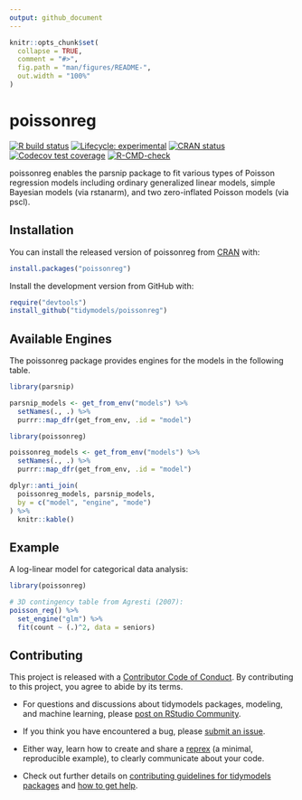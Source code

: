 ```yaml
---
output: github_document
---
```


<!-- README.md is generated from README.Rmd. Please edit that file -->

```r
knitr::opts_chunk$set(
  collapse = TRUE,
  comment = "#>",
  fig.path = "man/figures/README-",
  out.width = "100%"
)
```

# poissonreg

<!-- badges: start -->
[![R build status](https://github.com/tidymodels/poissonreg/workflows/R-CMD-check/badge.svg)](https://github.com/tidymodels/poissonreg/actions)
[![Lifecycle: experimental](https://img.shields.io/badge/lifecycle-experimental-orange.svg)](https://lifecycle.r-lib.org/articles/stages.html)
[![CRAN status](https://www.r-pkg.org/badges/version/poissonreg)](https://CRAN.R-project.org/package=poissonreg)
[![Codecov test coverage](https://codecov.io/gh/tidymodels/poissonreg/branch/main/graph/badge.svg)](https://app.codecov.io/gh/tidymodels/poissonreg?branch=main)
[![R-CMD-check](https://github.com/tidymodels/poissonreg/workflows/R-CMD-check/badge.svg)](https://github.com/tidymodels/poissonreg/actions)
<!-- badges: end -->

poissonreg enables the parsnip package to fit various types of Poisson regression models including ordinary generalized linear models, simple Bayesian models (via rstanarm), and two zero-inflated Poisson models (via pscl). 

## Installation

You can install the released version of poissonreg from [CRAN](https://CRAN.R-project.org) with:

``` r
install.packages("poissonreg")
```

Install the development version from GitHub with:

``` r
require("devtools")
install_github("tidymodels/poissonreg")
```

## Available Engines

The poissonreg package provides engines for the models in the following table.

```r
library(parsnip)

parsnip_models <- get_from_env("models") %>%
  setNames(., .) %>%
  purrr::map_dfr(get_from_env, .id = "model")

library(poissonreg)

poissonreg_models <- get_from_env("models") %>%
  setNames(., .) %>%
  purrr::map_dfr(get_from_env, .id = "model")

dplyr::anti_join(
  poissonreg_models, parsnip_models, 
  by = c("model", "engine", "mode")
) %>%
  knitr::kable()
```

## Example

A log-linear model for categorical data analysis: 

```r
library(poissonreg)

# 3D contingency table from Agresti (2007): 
poisson_reg() %>% 
  set_engine("glm") %>% 
  fit(count ~ (.)^2, data = seniors)
```

## Contributing

This project is released with a [Contributor Code of Conduct](https://www.contributor-covenant.org/version/2/0/CODE_OF_CONDUCT.html). By contributing to this project, you agree to abide by its terms.

- For questions and discussions about tidymodels packages, modeling, and machine learning, please [post on RStudio Community](https://community.rstudio.com/new-topic?category_id=15&tags=tidymodels,question).

- If you think you have encountered a bug, please [submit an issue](https://github.com/tidymodels/poissonreg/issues).

- Either way, learn how to create and share a [reprex](https://reprex.tidyverse.org/articles/articles/learn-reprex.html) (a minimal, reproducible example), to clearly communicate about your code.

- Check out further details on [contributing guidelines for tidymodels packages](https://www.tidymodels.org/contribute/) and [how to get help](https://www.tidymodels.org/help/).

